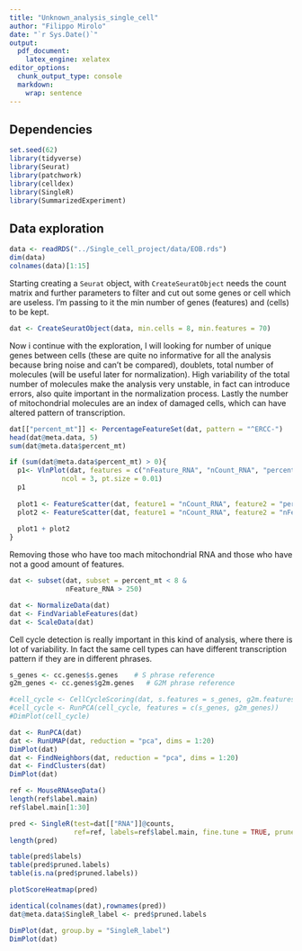 ```yaml
---
title: "Unknown_analysis_single_cell"
author: "Filippo Mirolo"
date: "`r Sys.Date()`"
output:
  pdf_document:
    latex_engine: xelatex
editor_options: 
  chunk_output_type: console
  markdown: 
    wrap: sentence
---
```

## Dependencies

```r
set.seed(62)
library(tidyverse)
library(Seurat)
library(patchwork)
library(celldex)
library(SingleR)
library(SummarizedExperiment)
```

## Data exploration

```r
data <- readRDS("../Single_cell_project/data/EOB.rds")
dim(data)
colnames(data)[1:15]
```
  Starting creating a `Seurat` object, with `CreateSeuratObject` needs the count matrix and
further parameters to filter and cut out some genes or cell which are useless. I'm passing to it
the min number of genes (features) and (cells) to be kept.
```r
dat <- CreateSeuratObject(data, min.cells = 8, min.features = 70)
```
  Now i continue with the exploration, I will looking for number of unique genes between cells 
(these are quite no informative for all the analysis because bring noise and can't be compared), 
doublets, total number of molecules (will be useful later for normalization). High variability of 
the total number of molecules make the analysis very unstable, in fact can introduce errors, also 
quite important in the normalization process. Lastly the number of mitochondrial molecules are an 
index of damaged cells, which can have altered pattern of transcription.
```r
dat[["percent_mt"]] <- PercentageFeatureSet(dat, pattern = "^ERCC-")
head(dat@meta.data, 5)
sum(dat@meta.data$percent_mt)
```

```r
if (sum(dat@meta.data$percent_mt) > 0){
  p1<- VlnPlot(dat, features = c("nFeature_RNA", "nCount_RNA", "percent_mt"),
             ncol = 3, pt.size = 0.01)
  p1
  
  plot1 <- FeatureScatter(dat, feature1 = "nCount_RNA", feature2 = "percent_mt")
  plot2 <- FeatureScatter(dat, feature1 = "nCount_RNA", feature2 = "nFeature_RNA")
  
  plot1 + plot2
}
```
  Removing those who have too mach mitochondrial RNA and those who have not a good amount of features.
```r
dat <- subset(dat, subset = percent_mt < 8 &
              nFeature_RNA > 250)
```

```r
dat <- NormalizeData(dat)
dat <- FindVariableFeatures(dat)
dat <- ScaleData(dat)
```
  Cell cycle detection is really important in this kind of analysis, where there is lot of 
variability. In fact the same cell types can have different transcription pattern if they are in different phrases.
```r
s_genes <- cc.genes$s.genes    # S phrase reference
g2m_genes <- cc.genes$g2m.genes   # G2M phrase reference

#cell_cycle <- CellCycleScoring(dat, s.features = s_genes, g2m.features = g2m_genes, set.ident = F)
#cell_cycle <- RunPCA(cell_cycle, features = c(s_genes, g2m_genes))
#DimPlot(cell_cycle)
```

```r
dat <- RunPCA(dat)
dat <- RunUMAP(dat, reduction = "pca", dims = 1:20)
DimPlot(dat)
dat <- FindNeighbors(dat, reduction = "pca", dims = 1:20)
dat <- FindClusters(dat)
DimPlot(dat)
```

```r
ref <- MouseRNAseqData()
length(ref$label.main)
ref$label.main[1:30]
```

```r
pred <- SingleR(test=dat[["RNA"]]@counts,
                ref=ref, labels=ref$label.main, fine.tune = TRUE, prune = TRUE)
length(pred)
```

```r
table(pred$labels)
table(pred$pruned.labels)
table(is.na(pred$pruned.labels))
```

```r
plotScoreHeatmap(pred)
```

```r
identical(colnames(dat),rownames(pred))
dat@meta.data$SingleR_label <- pred$pruned.labels

DimPlot(dat, group.by = "SingleR_label")
DimPlot(dat)
```
